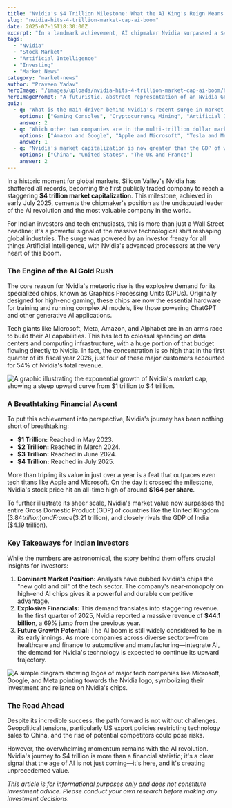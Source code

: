 ```yaml
---
title: "Nvidia's $4 Trillion Milestone: What the AI King's Reign Means for Indian Investors"
slug: "nvidia-hits-4-trillion-market-cap-ai-boom"
date: 2025-07-15T18:30:00Z
excerpt: "In a landmark achievement, AI chipmaker Nvidia surpassed a $4 trillion market capitalization, solidifying its place as the world's most valuable company. We explore what's driving this unprecedented growth and what it signifies for investors in India."
tags:
  - "Nvidia"
  - "Stock Market"
  - "Artificial Intelligence"
  - "Investing"
  - "Market News"
category: "market-news"
author: "Praveen Yadav"
heroImage: "/images/uploads/nvidia-hits-4-trillion-market-cap-ai-boom/hero-image.jpg"
heroImagePrompt: "A futuristic, abstract representation of an Nvidia GPU with glowing circuits, symbolizing the power of artificial intelligence and its impact on the global stock market."
quiz:
  - q: "What is the main driver behind Nvidia's recent surge in market value?"
    options: ["Gaming Consoles", "Cryptocurrency Mining", "Artificial Intelligence Boom"]
    answer: 2
  - q: "Which other two companies are in the multi-trillion dollar market cap club with Nvidia?"
    options: ["Amazon and Google", "Apple and Microsoft", "Tesla and Meta"]
    answer: 1
  - q: "Nvidia's market capitalization is now greater than the GDP of which of the following?"
    options: ["China", "United States", "The UK and France"]
    answer: 2
---
```


In a historic moment for global markets, Silicon Valley's Nvidia has shattered all records, becoming the first publicly traded company to reach a staggering **$4 trillion market capitalization**. This milestone, achieved in early July 2025, cements the chipmaker's position as the undisputed leader of the AI revolution and the most valuable company in the world.

For Indian investors and tech enthusiasts, this is more than just a Wall Street headline; it's a powerful signal of the massive technological shift reshaping global industries. The surge was powered by an investor frenzy for all things Artificial Intelligence, with Nvidia's advanced processors at the very heart of this boom.

### The Engine of the AI Gold Rush

The core reason for Nvidia's meteoric rise is the explosive demand for its specialized chips, known as Graphics Processing Units (GPUs). Originally designed for high-end gaming, these chips are now the essential hardware for training and running complex AI models, like those powering ChatGPT and other generative AI applications.

Tech giants like Microsoft, Meta, Amazon, and Alphabet are in an arms race to build their AI capabilities. This has led to colossal spending on data centers and computing infrastructure, with a huge portion of that budget flowing directly to Nvidia. In fact, the concentration is so high that in the first quarter of its fiscal year 2026, just four of these major customers accounted for 54% of Nvidia's total revenue.

![A graphic illustrating the exponential growth of Nvidia's market cap, showing a steep upward curve from $1 trillion to $4 trillion.](/images/uploads/nvidia-hits-4-trillion-market-cap-ai-boom/market-cap-growth.png)

### A Breathtaking Financial Ascent

To put this achievement into perspective, Nvidia's journey has been nothing short of breathtaking:
*   **$1 Trillion:** Reached in May 2023.
*   **$2 Trillion:** Reached in March 2024.
*   **$3 Trillion:** Reached in June 2024.
*   **$4 Trillion:** Reached in July 2025.

More than tripling its value in just over a year is a feat that outpaces even tech titans like Apple and Microsoft. On the day it crossed the milestone, Nvidia's stock price hit an all-time high of around **$164 per share**.

To further illustrate its sheer scale, Nvidia's market value now surpasses the entire Gross Domestic Product (GDP) of countries like the United Kingdom ($3.84 trillion) and France ($3.21 trillion), and closely rivals the GDP of India ($4.19 trillion).

### Key Takeaways for Indian Investors

While the numbers are astronomical, the story behind them offers crucial insights for investors:

1.  **Dominant Market Position:** Analysts have dubbed Nvidia's chips the "new gold and oil" of the tech sector. The company's near-monopoly on high-end AI chips gives it a powerful and durable competitive advantage.
2.  **Explosive Financials:** This demand translates into staggering revenue. In the first quarter of 2025, Nvidia reported a massive revenue of **$44.1 billion**, a 69% jump from the previous year.
3.  **Future Growth Potential:** The AI boom is still widely considered to be in its early innings. As more companies across diverse sectors—from healthcare and finance to automotive and manufacturing—integrate AI, the demand for Nvidia's technology is expected to continue its upward trajectory.

![A simple diagram showing logos of major tech companies like Microsoft, Google, and Meta pointing towards the Nvidia logo, symbolizing their investment and reliance on Nvidia's chips.](/images/uploads/nvidia-hits-4-trillion-market-cap-ai-boom/tech-giants-investment.png)

### The Road Ahead

Despite its incredible success, the path forward is not without challenges. Geopolitical tensions, particularly US export policies restricting technology sales to China, and the rise of potential competitors could pose risks.

However, the overwhelming momentum remains with the AI revolution. Nvidia's journey to $4 trillion is more than a financial statistic; it's a clear signal that the age of AI is not just coming—it's here, and it's creating unprecedented value.

*This article is for informational purposes only and does not constitute investment advice. Please conduct your own research before making any investment decisions.*
